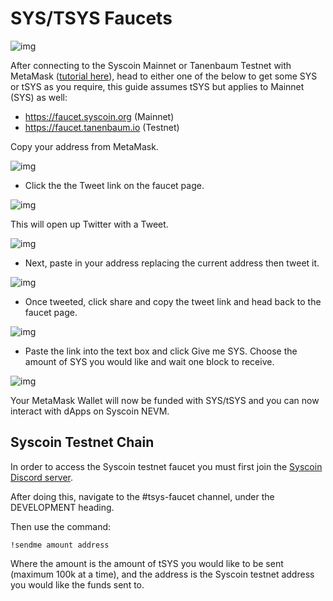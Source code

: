 # SYS/TSYS Faucets

![img](../../images/tsysx1.png)

After connecting to the Syscoin Mainnet or Tanenbaum Testnet with MetaMask ([tutorial here](../guides/nevm/metamask)), head to either one of the below to get some SYS or tSYS as you require, this guide assumes tSYS but applies to Mainnet (SYS) as well:

- https://faucet.syscoin.org (Mainnet)
- https://faucet.tanenbaum.io (Testnet)



Copy your address from MetaMask.



![img](../../images/tsysx2.png)

- Click the the Tweet link on the faucet page.

![img](../../images/tsysx3.png)

This will open up Twitter with a Tweet.

![img](../../images/tsysx4.png)

- Next, paste in your address replacing the current address then tweet it.

![img](../../images/tsysx5.png)

- Once tweeted, click share and copy the tweet link and head back to the faucet page.



![img](../../images/tsysx6.png)

- Paste the link into the text box and click Give me SYS. Choose the amount of SYS you would like and wait one block to receive.

![img](../../images/tsysx7.png)

Your MetaMask Wallet will now be funded with SYS/tSYS and you can now interact with dApps on Syscoin NEVM.



## Syscoin Testnet Chain

In order to access the Syscoin testnet faucet you must first join the [Syscoin Discord server](https://discord.gg/syscoin).

After doing this, navigate to the #tsys-faucet channel, under the DEVELOPMENT heading.

Then use the command:

`!sendme amount address`

Where the amount is the amount of tSYS you would like to be sent (maximum 100k at a time), and the address is the Syscoin testnet address you would like the funds sent to.
